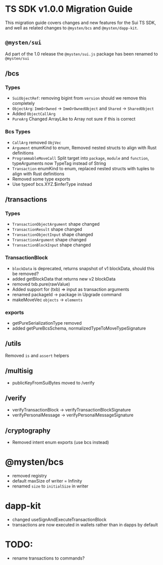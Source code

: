# TS SDK v1.0.0 Migration Guide

This migration guide covers changes and new features for the Sui TS SDK, and well as related changes
to `@mysten/bcs` and `@mysten/dapp-kit`.

## `@mysten/sui`

Ad part of the 1.0 release the `@mysten/sui.js` package has been renamed to `@mysten/sui`

## /bcs

### Types

- `SuiObjectRef`: removing bigint from `version` should we remove this completely
- `ObjectArg`: `ImmOrOwned` -> `ImmOrOwnedObject` and `Shared` -> `SharedObject`
- Added `ObjectCallArg`
- `PureArg` Changed ArrayLike to Array not sure if this is correct

### Bcs Types

- `CallArg` removed `ObjVec`
- `Argument` enumKind to enum\, Removed nested structs to align with Rust definitions
- `ProgrammableMoveCall` Split target into `package`\, `module` and `function`\, typeArguments now
  TypeTag instead of String
- `Transaction` enumKind to enum\, replaced nested structs with tuples to align with Rust
  definitions
- Removed some type exports
- Use typeof bcs.XYZ.$inferType instead

## /transactions

### Types

- `TransactionObjectArgument` shape changed
- `TransactionResult` shape changed
- `TransactionObjectInput` shape changed
- `TransactionArgument` shape changed
- `TransactionBlockInput` shape changed

### TransactionBlock

- `blockData` is deprecated\, returns snapshot of v1 blockData\, should this be removed?
- added getBlockData that returns new v2 blockData
- removed txb.pure(rawValue)
- Added support for (txb) => input as transaction arguments
- renamed packageId -> package in Upgrade command
- makeMoveVec `objects` -> `elements`

### exports

- getPureSerializationType removed
- added getPureBcsSchema, normalizedTypeToMoveTypeSignature

## /utils

Removed `is` and `assert` helpers

## /multisig

- publicKeyFromSuiBytes moved to /verify

## /verify

- verifyTransactionBlock -> verifyTransactionBlockSignature
- verifyPersonalMessage -> verifyPersonalMessageSignature

## /cryptography

- Removed intent enum exports (use bcs instead)

# @mysten/bcs

- removed registry
- default maxSize of writer = Infinity
- renamed `size` to `initialSize` in writer

# dapp-kit

- changed useSignAndExecuteTransactionBlock
- transactions are now executed in wallets rather than in dapps by default

# TODO:

- rename transactions to commands?
